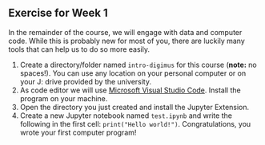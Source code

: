 ## Exercise for Week 1

In the remainder of the course, we will engage with data and computer code.
While this is probably new for most of you, there are luckily many tools 
that can help us to do so more easily. 

1. Create a directory/folder named `intro-digimus` for this course (**note:** no spaces!). 
   You can use any location on your personal computer 
   or on your J:\ drive provided by the university.
1. As code editor we will use [Microsoft Visual Studio Code](https://code.visualstudio.com/).
   Install the program on your machine. 
1. Open the directory you just created and install the Jupyter Extension.
1. Create a new Jupyter notebook named `test.ipynb` and write the following in the first cell:
   `print("Hello world!")`. Congratulations, you wrote your first computer program!


